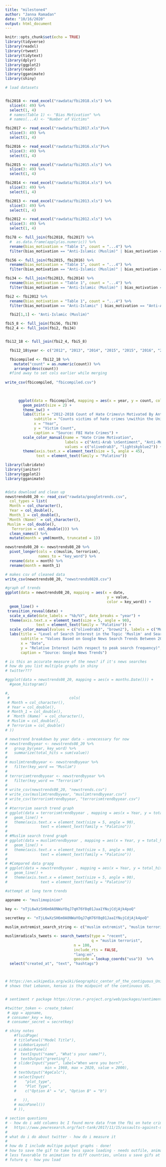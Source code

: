 ```yaml
---
title: "milestone4"
author: "Janna Ramadan"
date: "10/16/2020"
output: html_document
---
```


```r
knitr::opts_chunk$set(echo = TRUE)
library(tidyverse)
library(readxl)
library(rtweet)
library(tidytext)
library(dplyr)
library(ggplot2)
library(readr)
library(gganimate)
library(shiny)
```


```r
# load datasets


fbi2018 <- read_excel("rawdata/fbi2018.xls") %>%
  slice(4: 49) %>%
  select(1, 4) 
  # names(Table 1) <- "Bias Motivation" %>%
  # names(...4) <- "Number of Victims"

fbi2017 <- read_excel("rawdata/fbi2017.xls")%>%
  slice(3: 49) %>%
  select(1, 4)

fbi2016 <- read_excel("rawdata/fbi2016.xls")%>%
  slice(3: 49) %>%
  select(1, 4)

fbi2015 <- read_excel("rawdata/fbi2015.xls") %>%
  slice(3: 49) %>%
  select(1, 4)

fbi2014 <- read_excel("rawdata/fbi2014.xls") %>%
  slice(3: 49) %>%
  select(1, 4)

fbi2013 <- read_excel("rawdata/fbi2013.xls") %>%
  slice(3: 49) %>%
  select(1, 4)

fbi2012 <- read_excel("rawdata/fbi2012.xls") %>%
  slice(3: 49) %>%
  select(1, 4)

```

```r
fbi78 <- full_join(fbi2018, fbi2017) %>%
  #  as.data.frame(apply(as.numeric)) %>%
  rename(bias_motivation = "Table 1", count = "...4") %>%
  filter(bias_motivation == "Anti-Islamic (Muslim)" | bias_motivation == "Anti-Arab") 

fbi56 <- full_join(fbi2015, fbi2016) %>%
  rename(bias_motivation = "Table 1", count = "...4") %>%
  filter(bias_motivation == "Anti-Islamic (Muslim)" | bias_motivation == "Anti-Arab") 

fbi34 <- full_join(fbi2013, fbi2014) %>%
  rename(bias_motivation = "Table 1", count = "...4") %>%
  filter(bias_motivation == "Anti-Islamic (Muslim)" | bias_motivation == "Anti-Arab") 

fbi2 <- fbi2012 %>%
  rename(bias_motivation = "Table 1", count = "...4") %>%
  filter(bias_motivation == "Anti-Islamic" | bias_motivation == "Anti-Arab")

  fbi2[1,1] <- "Anti-Islamic (Muslim)"

fbi5_8 <- full_join(fbi56, fbi78)
fbi2_4 <- full_join(fbi2, fbi34)


fbi12_18 <- full_join(fbi2_4, fbi5_8)

  fbi12_18$year <- c("2012", "2013", "2014", "2015", "2015", "2016", "2016", "2018", "2018", "2017", "2017")

  fbicompiled <- fbi12_18 %>%
    mutate("count" = as.numeric(count)) %>%
    arrange(desc(count))
  #find away to set cols earlier while merging
    
write_csv(fbicompiled, "fbicompiled.csv")
    
  
```

```r

      ggplot(data = fbicompiled, mapping = aes(x = year, y = count, color = bias_motivation)) +
        geom_point(size = 2) +
        theme_bw() +
        labs(title = "2012-2018 Count of Hate Crimes\n Motivated By Anti-Muslim or \nAnti-Arab Sentiment",
             subtitle = "Counts victims of hate crimes \nwithin the United States",
             x = "Year",
             y = "Victim Count",
             caption = "Source: FBI Hate Crimes") +
        scale_color_manual(name = "Hate Crime Motivation",
                           labels = c("Anti-Arab \nSentiment", "Anti-Muslim \nSentiment"),
                           values = c("olivedrab3", "lightskyblue2")) +
        theme(axis.text.x = element_text(size = 5, angle = 45),
              text = element_text(family = "Palatino"))

```

```r
library(lubridate)
library(janitor)
library(ggplot2)
library(gganimate)


#data download and clean up
newstrends08_20 <- read_csv("rawdata/googletrends.csv",
  col_types = list(
  Month = col_character(),
  Year = col_double(),
  Month_1 = col_double(),
 `Month (Name)` = col_character(),
 Muslim = col_double(),
   Terrorism = col_double())) %>%  
  clean_names() %>%
  mutate(month = ymd(month, truncated = 1)) 

newstrends08_20 <- newstrends08_20 %>%
  pivot_longer(cols = c(muslim, terrorism), 
               names_to = "key_word") %>%
  rename(date = month) %>%
  rename(month = month_1)

# makes csv of cleaned data
write_csv(newstrends08_20, "newstrends0820.csv")

#graph of trends
ggplot(data = newstrends08_20, mapping = aes(x = date, 
                                              y = value, 
                                              color = key_word)) +
  geom_line() +
 transition_reveal(date) +
  scale_x_date(date_labels = "%b/%Y", date_breaks = "year") +
  theme(axis.text.x = element_text(size = 5, angle = 90),
              text = element_text(family = "Palatino")) +
  scale_color_manual(values = c("olivedrab3", "brown2"), labels = c("Muslim", "Terorrism"), name = "Key Word Search Term") +
  labs(title = "Level of Search Interest in the Topic 'Muslim' and Search Term 'Terrorist'",
       subtitle = "Values Based on Google News Search Trends Between 2008 and 2020", 
       x = "Date", 
       y = "Relative Interest (with respect to peak search frequency)", 
       caption = "Source: Google News Trends")

# is this an accurate measure of the news? if it's news searches
# how do you list multiple graphs in shiny
# twitter???

```


```r

#ggplot(data = newstrends08_20, mapping = aes(x = months.Date())) +
  #geom_histogram()

#, 
 #                           cols(
 # Month = col_character(),
 # Year = col_double(),
 # Month_1 = col_double(),
 # `Month (Name)` = col_character(),
 # Muslim = col_double(),
 # Terrorism = col_double()
# ))
```


```r

# newstrend breakdown by year data - unnecessary for now 
# newstrendbyyear <- newstrends08_20 %>%
#   group_by(year, key_word) %>%
#   summarize(total_hits = sum(value))
# 
# muslimtrendbyyear <- newstrendbyyear %>%
#   filter(key_word == "Muslim")
# 
# terrorismtrendbyyear <- newstrendbyyear %>%
#   filter(key_word == "Terrorism")
# 
# write_csv(newstrends08_20, "newstrends.csv")
# write_csv(muslimtrendbyyear, "muslimtrendbyyear.csv")
# write_csv(terrorismtrendbyyear, "terrorismtrendbyyear.csv")
# 
# #terrorism search trend graph
# ggplot(data = terrorismtrendbyyear , mapping = aes(x = Year, y = total_hits, color = key_word)) +
#   geom_line() +
#   theme(axis.text.x = element_text(size = 5, angle = 90),
#               text = element_text(family = "Palatino"))
# 
# #Muslim search trend graph
# ggplot(data = muslimtrendbyyear , mapping = aes(x = Year, y = total_hits, color = key_word)) +
#   geom_line() +
#   theme(axis.text.x = element_text(size = 5, angle = 90),
#               text = element_text(family = "Palatino"))
# 
# #Compared data grapg
# ggplot(data = newstrendbyyear , mapping = aes(x = Year, y = total_hits, color = key_word)) +
#   geom_line() +
#   theme(axis.text.x = element_text(size = 5, angle = 90),
#               text = element_text(family = "Palatino"))

#attempt at long term trends
```




```r
appname <- "muslimopinion"
  
key <- "nTjL6wXzSH6m0A0NWaYOqJ7qH76Y8q01Jaa1YNujCdjAjk4poQ"

secretkey <- "nTjL6wXzSH6m0A0NWaYOqJ7qH76Y8q01Jaa1YNujCdjAjk4poQ"

muslim_extremist_search_string <- c("muslim extremist", "muslim terrorist", "muslim radical")

muslimradicals_tweets <- search_tweets(type = "recent", 
                                       q = "muslim terrorist",
                               n = 100, 
                               include_rts = FALSE,
                               "lang:en",
                               geocode = lookup_coords("usa"))  %>%
  select("created_at", "text", "hashtags")



# https://en.wikipedia.org/wiki/Geographic_center_of_the_contiguous_United_States
# shows that Lebanon, kensas is the midpoint of the continuous US.


# sentiment r package https://cran.r-project.org/web/packages/sentimentr/sentimentr.pdf

#twitter_token <- create_token(
 # app = appname,
 # consumer_key = key,
 # consumer_secret = secretkey)
```

```r
# shiny notes
    #fluidPage(
    # titlePanel("Model Title"),
    # sidebarLayout(
    # sidebarPanel(
    #  textInput("name", "What's your name?"),  
    #  textOutput("greeting"),
    # sliderInput("year", label="When were you born?",   
    #             min = 1960, max = 2020, value = 2000),  
    # textOutput("AgeCalc"),
    # selectInput(
    #    "plot_type",
    #    "Plot Type",
    #    c("Option A" = "a", "Option B" = "b")
    
    #   )),
    # mainPanel())
    # )),
```

```r
# section questions
# - how do i add columns bc I found more data from the fbi on hate crime stats : 
#   https://www.pewresearch.org/fact-tank/2017/11/15/assaults-against-muslims-in-u-s-surpass-2001-level/
#   
# what do i do about twitter - how do i measure it
# 
# how do I include multipe putput graphs - done!
# how to save the gif to take less space loading - needs outfile, animate, etc. 
# less favorable to animation to diff countries, unless u save gifs at once and load
# future q - how you load 
  
```

